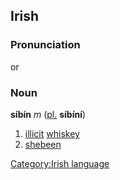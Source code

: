 ==Irish==
===Pronunciation===
{{IPA|[&#712;&#643;i&#720;b&#690;i&#720;n&#690;]}} or {{IPA|[&#643;i&#720;&#712;b&#690;i&#720;n&#690;]}}
===Noun===
'''síbín''' ''m'' ([[plural|pl.]] '''síbíní''')
#[[illicit]] [[whiskey]]
#[[shebeen]]

[[Category:Irish language]]